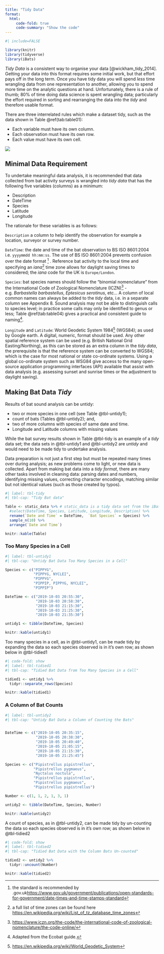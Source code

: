 ```yaml
---
title: "Tidy Data"
format: 
  html:
     code-fold: true
     code-summary: "Show the code"
---
```


```r
#| include=FALSE

library(knitr)
library(tidyverse)
library(iBats)


```



_Tidy Data_ is a consistent way to organise your data [@wickham_tidy_2014]. Getting your data into this format requires some initial work, but that effort pays off in the long term. Once you have tidy data you will spend _less_ time wrangling data from one representation to another, allowing you to spend more time on the analytic questions at hand. Unfortunately, there is a rule of thumb; 80% of time doing data science is spent wrangling data; particularly the effort required in sorting and rearranging the data into the _tidy_ and therefore usable format. 

There are three interrelated rules which make a dataset tidy, such as the data shown in Table \@ref(tab:table01):

* Each variable must have its own column.
* Each observation must have its own row.
* Each value must have its own cell.

![](Images/TidyDataBats.PNG)

## Minimal Data Requirement

To undertake meaningful data analysis, it is recommended that data collected from  bat activity surveys is wrangled into _tidy data_ that has the following five variables (columns) as a minimum: 

* Description
* DateTime
* Species
* Latitude
* Longitude

The rationale for these variables is as follows:

`Description` a column to help identify the observation for example a location, surveyor or survey number.


`DateTime`: the date and time of the bat observation to  BS ISO 8601:2004 i.e. `yyyymmdd hh:mm:ss`. The use of BS ISO 8601:2004 prevents confusion over the date format ^[the standard is recommended by .gov.uk<https://www.gov.uk/government/publications/open-standards-for-government/date-times-and-time-stamps-standard>] .  Reference bat activity to the local time and specifying an _iana_^[a full list of time zones can be found here <https://en.wikipedia.org/wiki/List_of_tz_database_time_zones>] time zone allows for daylight saving times to considered; the _iana_ code for the UK is `Europe/London`.

`Species`: bat species names should follow the "binomial nomenclature" from the International Code of Zoological Nomenclature (ICZN)^[<https://www.iczn.org/the-code/the-international-code-of-zoological-nomenclature/the-code-online/>] - e.g. _Barbastella barbastellus_, _Eptesicus serotinus_, etc... A column of local common names can always be added to the _tidy_ data, i.e. in a separate column see Appendix 8. Sound analysis may not be able to distinguish calls to species level; in practice some calls may only be identified to genus or less; Table  \@ref(tab:table04) gives a practical and consistent guide to naming^[Adapted from the Ecobat guide.].

`Longitude` and `Latitude`: World Geodetic System 1984^[ <https://en.wikipedia.org/wiki/World_Geodetic_System>] (WGS84); as used by Google earth. A digital, numeric, format should be used. Any other spatial reference system can be used (e.g. British National Grid Easting/Northing), as this can be stored as an extra column in the _tidy data_, the prerequisite is that the reference system can be converted to WGS84; which is the case for most national or state co-ordinate systems. Using a global co-ordinate system such as WSG84 give access to the many open-source application programming interfaces (API) available that assist with data analysis (e.g. assessing sunset and sunrise times or the adjustment to daylight saving).


## Making Bat Data _Tidy_

Results of bat sound analysis can be untidy:

* two or more species in one cell (see Table @tbl-untidy1);
* count of bats (Tables @tbl-untidy2); and, 
* two of more columns with species of same date and time.
* Longitude and Latitude columns with missing values

While the bat survey results shown in Table @tbl-tidy is an example of a _tidy_ data set; the data sets in @tbl-untidy1 and @tbl-untidy2 are _untidy_ and would need to be made tidy to undertake analysis.

Data preparation is not just a first step but must be repeated many times over during analysis; as new problems come to light, or new data is collected. Apart from making bat data into a _tidy format_, there are many other tasks involved in cleaning data: parsing dates and numbers, identifying missing values, correcting character encodings, matching similar but not identical values (such as those created by typos).

```r
#| label: tbl-tidy
#| tbl-cap: "Tidy Bat data"

Table <- static_data %>% # static_data is a tidy data set from the iBats package
  #select(DateTime, Species, Latitude, Longitude, Description) %>% 
  rename(`Date and Time` = DateTime,  `Bat Species` = Species) %>% 
  sample_n(10) %>% 
  arrange(`Date and Time`)

knitr::kable(Table)
```

### Too Many Species in a Cell

```r
#| label: tbl-untidy1
#| tbl-cap: "Untidy Bat Data Too Many Species in a Cell"

Species <- c("PIPPYG", 
             "PIPPYG, NYCLEI", 
             "PIPPYG", 
             "PIPPIP, PIPPYG, NYCLEI", 
             "PIPPIP")

DateTime <- c("2019-10-03 20:55:30", 
              "2019-10-03 20:58:30",
              "2019-10-03 21:15:30",
              "2019-10-03 21:25:30",
              "2019-10-03 21:35:30")

untidy1 <- tibble(DateTime, Species)

knitr::kable(untidy1)

```

Too many species in a cell, as in @tbl-untidy1, can be made tidy by expanding the data so each species observed is in it's own row; as shown below in @tbl-tidied1

```r
#| code-fold: show
#| label: tbl-tidied1
#| tbl-cap: "Tidied Bat Data from Too Many Species in a Cell"

tidied1 <- untidy1 %>% 
  tidyr::separate_rows(Species)

knitr::kable(tidied1)

```

### A Column of Bat Counts

```r
#| label: tbl-untidy2
#| tbl-cap: "Untidy Bat Data a Column of Counting the Bats"


DateTime <- c("2019-10-05 20:35:15", 
              "2019-10-05 20:38:30",
              "2019-10-05 20:49:40",
              "2019-10-05 21:05:15",
              "2019-10-05 21:15:30",
              "2019-10-05 21:25:45")

Species <- c("Pipistrellus pipistrellus", 
             "Pipistrellus pygmaeus", 
             "Nyctalus noctula",
             "Pipistrellus pipistrellus", 
             "Pipistrellus pygmaeus", 
             "Pipistrellus pipistrellus")

Number <- c(1, 1, 2, 1, 3, 1)

untidy2 <- tibble(DateTime, Species, Number)

knitr::kable(untidy2)
```


A count of species, as in @tbl-untidy2, can be made tidy by un-counting the data so each species observed is in it's own row; as shown below in @tbl-tidied2

```r
#| code-fold: show
#| label: tbl-tidied2
#| tbl-cap: "Tidied Bat Data with the Column Bats Un-counted"

tidied2 <- untidy2 %>% 
  tidyr::uncount(Number)

knitr::kable(tidied2)

```